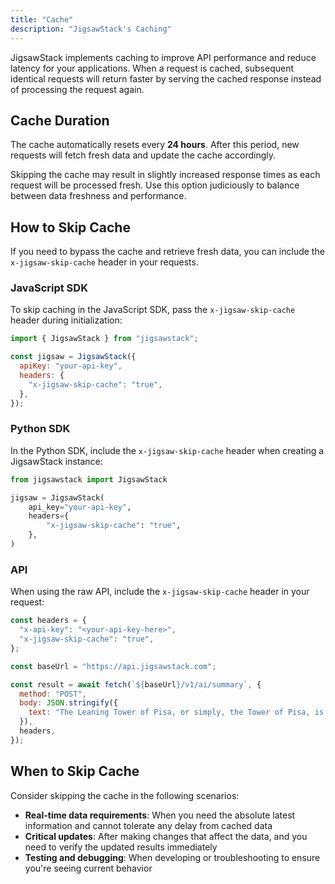 ```yaml
---
title: "Cache"
description: "JigsawStack's Caching"
---
```


JigsawStack implements caching to improve API performance and reduce latency for your applications. When a request is cached, subsequent identical requests will return faster by serving the cached response instead of processing the request again.


## Cache Duration

The cache automatically resets every **24 hours**. After this period, new requests will fetch fresh data and update the cache accordingly.

<Note>
  <p>
    Skipping the cache may result in slightly increased response times as each request will be processed fresh. Use this option judiciously to balance between data freshness and performance.
  </p>
</Note>

## How to Skip Cache

If you need to bypass the cache and retrieve fresh data, you can include the `x-jigsaw-skip-cache` header in your requests.

### JavaScript SDK

To skip caching in the JavaScript SDK, pass the `x-jigsaw-skip-cache` header during initialization:

```javascript setup.ts
import { JigsawStack } from "jigsawstack";

const jigsaw = JigsawStack({
  apiKey: "your-api-key",
  headers: {
    "x-jigsaw-skip-cache": "true",
  },
});
```

### Python SDK

In the Python SDK, include the `x-jigsaw-skip-cache` header when creating a JigsawStack instance:

```python setup.py
from jigsawstack import JigsawStack

jigsaw = JigsawStack(
    api_key="your-api-key",
    headers={
        "x-jigsaw-skip-cache": "true",
    },
)
```

### API

When using the raw API, include the `x-jigsaw-skip-cache` header in your request:

```javascript
const headers = {
  "x-api-key": "<your-api-key-here>",
  "x-jigsaw-skip-cache": "true",
};

const baseUrl = "https://api.jigsawstack.com";

const result = await fetch(`${baseUrl}/v1/ai/summary`, {
  method: "POST",
  body: JSON.stringify({
    text: "The Leaning Tower of Pisa, or simply, the Tower of Pisa, is the campanile, or freestanding bell tower, of Pisa Cathedral",
  }),
  headers,
});
```

## When to Skip Cache

Consider skipping the cache in the following scenarios:

- **Real-time data requirements**: When you need the absolute latest information and cannot tolerate any delay from cached data
- **Critical updates**: After making changes that affect the data, and you need to verify the updated results immediately
- **Testing and debugging**: When developing or troubleshooting to ensure you're seeing current behavior

